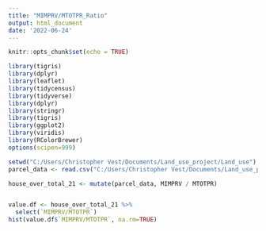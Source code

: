 ```yaml
---
title: "MIMPRV/MTOTPR_Ratio"
output: html_document
date: '2022-06-24'
---
```


```r
knitr::opts_chunk$set(echo = TRUE)

library(tigris)
library(dplyr)
library(leaflet)
library(tidycensus)
library(tidyverse)
library(dplyr)
library(stringr)
library(tigris)
library(ggplot2)
library(viridis)
library(RColorBrewer)
options(scipen=999)
```

```r
setwd("C:/Users/Christopher Vest/Documents/Land_use_project/Land_use")
parcel_data <- read.csv("C:/Users/Christopher Vest/Documents/Land_use_project/Land_use/parc_point_2012_2021.csv")
```
```r
house_over_total_21 <- mutate(parcel_data, MIMPRV / MTOTPR)


value.df <- house_over_total_21 %>% 
  select(`MIMPRV/MTOTPR`)
hist(value.df$`MIMPRV/MTOTPR`, na.rm=TRUE)
```

